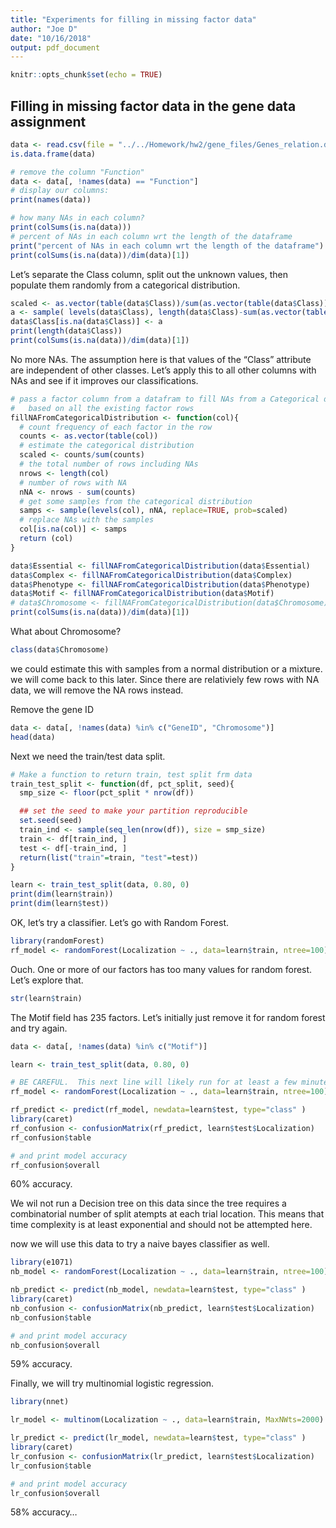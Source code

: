```yaml
---
title: "Experiments for filling in missing factor data"
author: "Joe D"
date: "10/16/2018"
output: pdf_document
---
```


```r
knitr::opts_chunk$set(echo = TRUE)
```

## Filling in missing factor data in the gene data assignment
```r
data <- read.csv(file = "../../Homework/hw2/gene_files/Genes_relation.data", na="?")
is.data.frame(data)
```


```r
# remove the column "Function"
data <- data[, !names(data) == "Function"]
# display our columns:
print(names(data))
```

```r
# how many NAs in each column?
print(colSums(is.na(data)))
# percent of NAs in each column wrt the length of the dataframe
print("percent of NAs in each column wrt the length of the dataframe")
print(colSums(is.na(data))/dim(data)[1])
```

Let's separate the Class column, split out the unknown values, then populate them randomly from a categorical distribution.

```r
scaled <- as.vector(table(data$Class))/sum(as.vector(table(data$Class)))
a <- sample( levels(data$Class), length(data$Class)-sum(as.vector(table(data$Class))), replace=TRUE, prob=scaled )
data$Class[is.na(data$Class)] <- a
print(length(data$Class))
print(colSums(is.na(data))/dim(data)[1])
```

No more NAs.  The assumption here is that values of the "Class" attribute are independent of other classes.  Let's apply this to all other columns with NAs and see if it improves our classifications.

```r
# pass a factor column from a datafram to fill NAs from a Categorical distribution 
#   based on all the existing factor rows
fillNAFromCategoricalDistribution <- function(col){
  # count frequency of each factor in the row
  counts <- as.vector(table(col))
  # estimate the categorical distribution
  scaled <- counts/sum(counts)
  # the total number of rows including NAs
  nrows <- length(col)
  # number of rows with NA
  nNA <- nrows - sum(counts)
  # get some samples from the categorical distribution
  samps <- sample(levels(col), nNA, replace=TRUE, prob=scaled)
  # replace NAs with the samples
  col[is.na(col)] <- samps
  return (col)
}

data$Essential <- fillNAFromCategoricalDistribution(data$Essential)
data$Complex <- fillNAFromCategoricalDistribution(data$Complex)
data$Phenotype <- fillNAFromCategoricalDistribution(data$Phenotype)
data$Motif <- fillNAFromCategoricalDistribution(data$Motif)
# data$Chromosome <- fillNAFromCategoricalDistribution(data$Chromosome)
print(colSums(is.na(data))/dim(data)[1])
```

What about Chromosome?

```r
class(data$Chromosome)
```

we could estimate this with samples from a normal distribution or a mixture.  we will come back to this later.  Since there are relativiely few rows with NA data, we will remove the NA rows instead.


Remove the gene ID

```r
data <- data[, !names(data) %in% c("GeneID", "Chromosome")]
head(data)
```

Next we need the train/test data split.

```r
# Make a function to return train, test split frm data
train_test_split <- function(df, pct_split, seed){
  smp_size <- floor(pct_split * nrow(df))

  ## set the seed to make your partition reproducible
  set.seed(seed)
  train_ind <- sample(seq_len(nrow(df)), size = smp_size)
  train <- df[train_ind, ]
  test <- df[-train_ind, ]
  return(list("train"=train, "test"=test))
}

learn <- train_test_split(data, 0.80, 0)
print(dim(learn$train))
print(dim(learn$test))
```

OK, let's try a classifier.  Let's go with Random Forest.

```r
library(randomForest)
rf_model <- randomForest(Localization ~ ., data=learn$train, ntree=100)
```

Ouch.  One or more of our factors has too many values for random forest.  Let's explore that.

```r
str(learn$train)
```

The Motif field has 235 factors. Let's initially just remove it for random forest and try again.

```r
data <- data[, !names(data) %in% c("Motif")]

learn <- train_test_split(data, 0.80, 0)

# BE CAREFUL.  This next line will likely run for at least a few minutes
rf_model <- randomForest(Localization ~ ., data=learn$train, ntree=100)

rf_predict <- predict(rf_model, newdata=learn$test, type="class" )
library(caret)
rf_confusion <- confusionMatrix(rf_predict, learn$test$Localization)
rf_confusion$table

# and print model accuracy
rf_confusion$overall
```

60% accuracy.

We wil not run a Decision tree on this data since the tree requires a combinatorial number of split atempts at each trial location.  This means that time complexity is at least exponential and should not be attempted here.

now we will use this data to try a naive bayes classifier as well.

```r
library(e1071)
nb_model <- randomForest(Localization ~ ., data=learn$train, ntree=100)

nb_predict <- predict(nb_model, newdata=learn$test, type="class" )
library(caret)
nb_confusion <- confusionMatrix(nb_predict, learn$test$Localization)
nb_confusion$table

# and print model accuracy
nb_confusion$overall
```

59% accuracy.

Finally, we will try multinomial logistic regression. 

```r
library(nnet)

lr_model <- multinom(Localization ~ ., data=learn$train, MaxNWts=2000)

lr_predict <- predict(lr_model, newdata=learn$test, type="class" )
library(caret)
lr_confusion <- confusionMatrix(lr_predict, learn$test$Localization)
lr_confusion$table

# and print model accuracy
lr_confusion$overall
```

58% accuracy...




